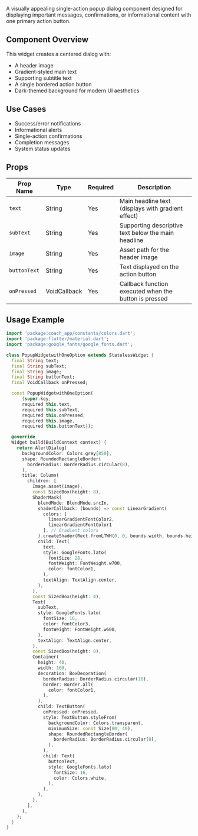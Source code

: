
<Meta title="Components/PopupWidgetwithOneOption" />

A visually appealing single-action popup dialog component designed for displaying important messages, confirmations, or informational content with one primary action button.

## Component Overview

This widget creates a centered dialog with:

- A header image
- Gradient-styled main text
- Supporting subtitle text
- A single bordered action button
- Dark-themed background for modern UI aesthetics

## Use Cases

- Success/error notifications
- Informational alerts
- Single-action confirmations
- Completion messages
- System status updates

## Props

| Prop Name    | Type         | Required | Description                                           |
| ------------ | ------------ | -------- | ----------------------------------------------------- |
| `text`       | String       | Yes      | Main headline text (displays with gradient effect)    |
| `subText`    | String       | Yes      | Supporting descriptive text below the main headline   |
| `image`      | String       | Yes      | Asset path for the header image                       |
| `buttonText` | String       | Yes      | Text displayed on the action button                   |
| `onPressed`  | VoidCallback | Yes      | Callback function executed when the button is pressed |

## Usage Example

```dart
import 'package:coach_app/constants/colors.dart';
import 'package:flutter/material.dart';
import 'package:google_fonts/google_fonts.dart';

class PopupWidgetwithOneOption extends StatelessWidget {
  final String text;
  final String subText;
  final String image;
  final String buttonText;
  final VoidCallback onPressed;

  const PopupWidgetwithOneOption(
      {super.key,
      required this.text,
      required this.subText,
      required this.onPressed,
      required this.image,
      required this.buttonText});

  @override
  Widget build(BuildContext context) {
    return AlertDialog(
      backgroundColor: Colors.grey[850],
      shape: RoundedRectangleBorder(
        borderRadius: BorderRadius.circular(8),
      ),
      title: Column(
        children: [
          Image.asset(image),
          const SizedBox(height: 8),
          ShaderMask(
            blendMode: BlendMode.srcIn,
            shaderCallback: (bounds) => const LinearGradient(
              colors: [
                linearGradientFontColor2,
                linearGradientFontColor1
              ], // Gradient colors
            ).createShader(Rect.fromLTWH(0, 0, bounds.width, bounds.height)),
            child: Text(
              text,
              style: GoogleFonts.lato(
                fontSize: 28,
                fontWeight: FontWeight.w700,
                color: fontColor1,
              ),
              textAlign: TextAlign.center,
            ),
          ),
          const SizedBox(height: 4),
          Text(
            subText,
            style: GoogleFonts.lato(
              fontSize: 16,
              color: fontColor3,
              fontWeight: FontWeight.w600,
            ),
            textAlign: TextAlign.center,
          ),
          const SizedBox(height: 8),
          Container(
            height: 40,
            width: 160,
            decoration: BoxDecoration(
              borderRadius: BorderRadius.circular(10),
              border: Border.all(
                color: fontColor1,
              ),
            ),
            child: TextButton(
              onPressed: onPressed,
              style: TextButton.styleFrom(
                backgroundColor: Colors.transparent,
                minimumSize: const Size(80, 40),
                shape: RoundedRectangleBorder(
                  borderRadius: BorderRadius.circular(8),
                ),
              ),
              child: Text(
                buttonText,
                style: GoogleFonts.lato(
                  fontSize: 16,
                  color: Colors.white,
                ),
              ),
            ),
          ),
        ],
      ),
    );
  }
}
```
